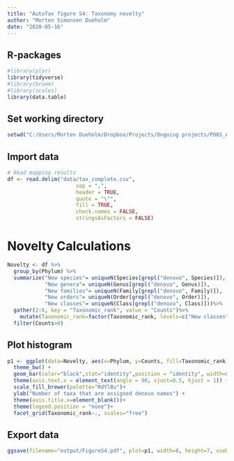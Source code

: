 ```yaml
---
title: "AutoTax figure S4: Taxonomy novelty"
author: "Morten Simonsen Dueholm"
date: "2020-05-16"
---
```


## R-packages
```r
#library(plyr)
library(tidyverse)
#library(broom)
#library(scales)
library(data.table)
```
## Set working directory
```r
setwd("C:/Users/Morten Dueholm/Dropbox/Projects/Ongoing projects/P001_AutoTax/R/Novelty/190906")
```

## Import data
```r
# Read mapping results
df <- read.delim("data/tax_complete.csv",
                      sep = ",",
                      header = TRUE,
                      quote = "\"",
                      fill = TRUE,
                      check.names = FALSE,
                      stringsAsFactors = FALSE)

```

# Novelty Calculations
```r
Novelty <- df %>%
  group_by(Phylum) %>%
  summarize("New species"= uniqueN(Species[grepl("denovo", Species)]),
            "New genera"= uniqueN(Genus[grepl("denovo", Genus)]),
            "New families"= uniqueN(Family[grepl("denovo", Family)]),
            "New orders"= uniqueN(Order[grepl("denovo", Order)]),
            "New classes"= uniqueN(Class[grepl("denovo", Class)]))%>%
  gather(2:6, key = "Taxonomic_rank", value = "Counts")%>%
    mutate(Taxonomic_rank=factor(Taxonomic_rank, levels=c("New classes","New orders","New families","New genera","New species"))) %>%
  filter(Counts>0)
```

## Plot histogram
```r
p1 <- ggplot(data=Novelty, aes(x=Phylum, y=Counts, fill=Taxonomic_rank)) +
  theme_bw() +
  geom_bar(color="black",stat="identity",position = "identity", width=0.8) +
  theme(axis.text.x = element_text(angle = 90, vjust=0.5, hjust = 1)) +
  scale_fill_brewer(palette="RdYlBu")+
  ylab("Number of taxa that are assigned denovo names") + 
  theme(axis.title.x=element_blank())+
  theme(legend.position = "none")+
  facet_grid(Taxonomic_rank~., scales="free")
```

## Export data
```r
ggsave(filename="output/FigureS4.pdf", plot=p1, width=8, height=7, useDingbats=FALSE, limitsize=FALSE)
```
